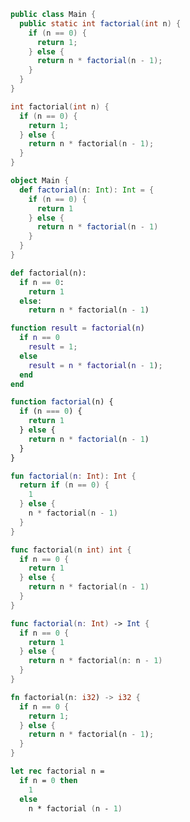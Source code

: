 <CodeSwitcher>

```java !!
public class Main {
  public static int factorial(int n) {
    if (n == 0) {
      return 1;
    } else {
      return n * factorial(n - 1);
    }
  }
}
```

```cpp !!
int factorial(int n) {
  if (n == 0) {
    return 1;
  } else {
    return n * factorial(n - 1);
  }
}
```

```scala !!
object Main {
  def factorial(n: Int): Int = {
    if (n == 0) {
      return 1
    } else {
      return n * factorial(n - 1)
    }
  }
}
```

```py !!
def factorial(n):
  if n == 0:
    return 1
  else:
    return n * factorial(n - 1)
```

```matlab !!
function result = factorial(n)
  if n == 0
    result = 1;
  else
    result = n * factorial(n - 1);
  end
end
```

```js !!
function factorial(n) {
  if (n === 0) {
    return 1
  } else {
    return n * factorial(n - 1)
  }
}
```

```kotlin !!
fun factorial(n: Int): Int {
  return if (n == 0) {
    1
  } else {
    n * factorial(n - 1)
  }
}
```

```go !!
func factorial(n int) int {
  if n == 0 {
    return 1
  } else {
    return n * factorial(n - 1)
  }
}
```

```swift !!
func factorial(n: Int) -> Int {
  if n == 0 {
    return 1
  } else {
    return n * factorial(n: n - 1)
  }
}
```

```rust !!
fn factorial(n: i32) -> i32 {
  if n == 0 {
    return 1;
  } else {
    return n * factorial(n - 1);
  }
}
```

```fsharp !!
let rec factorial n =
  if n = 0 then
    1
  else
    n * factorial (n - 1)
```

</CodeSwitcher>

